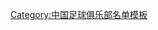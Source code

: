 {{Football squad with groups
|name=2012年中超分类名单貴州
|bgcolor=#FFA500
|bordercolor=#FFFFFF
|textcolor=#FFFFFF
|title=[[贵州人和足球俱乐部|<span style="color:#FFFFFF">贵州茅台</span>]] — [[2012年中国足球超级联赛|<span style="color:#FFFFFF">2012年</span>]][[中国足球超级联赛|<span style="color:#FFFFFF">中超联赛</span>]]第 4 名、[[2012年中国足协杯|<span style="color:#FFFFFF">足协杯</span>]]亚军
|group1=全年参赛球员
|list1=<div>
{{Football squad2 player|no=1|name=[[沈俊]]}}
{{Football squad2 player|no=2|name=[[吴伟 (足球运动员)|吴伟]]}}
{{Football squad2 player|no=3|name=[[張成林]]}}
{{Football squad2 player|no=5|name=[[万厚良]]}}
{{Football squad2 player|no=6|name={{flagicon|AUS}} [[迪诺·久比奇|久比奇]]}}
{{Football squad2 player|no=7|name={{flagicon|ESP}} [[纳诺]]}}
{{Football squad2 player|no=8|name=[[李春郁]]}}
{{Football squad2 player|no=9|name={{flagicon|BIH}} [[兹拉坦·穆斯利莫维奇|穆斯利]]}}
{{Football squad2 player|no=11|name={{flagicon|ESP}} [[拉法·约尔达|拉法]]}}
{{Football squad2 player|no=12|name=[[张烈 (足球运动员)|张烈]]}}
{{Football squad2 player|no=14|name=[[杨一虎]]}}
{{Football squad2 player|no=15|name=[[陳杰 (足球運動員)|陳杰]]}}
{{Football squad2 player|no=16|name=[[芦强]]}}
{{Football squad2 player|no=17|name=[[孙继海]]}}
{{Football squad2 player|no=19|name=[[刘天祺]]}}
{{Football squad2 player|no=21|name=[[于海 (足球运动员)|于海]]}}
{{Football squad2 player|no=22|name=[[盛鹏]]}}
{{Football squad2 player|no=24|name=[[杨磊 (1993年)|杨磊]]}}
{{Football squad2 player|no=25|name=[[李凯]]}}
{{Football squad2 player|no=27|name=[[曲波 (足球运动员)|曲波]]}}
{{Football squad2 player|no=28|name=[[董阳]]}}
{{Football squad2 player|no=29|name=[[杨昊 (足球运动员)|杨昊]]}}
{{Football squad2 player|no=30|name=[[刘清 (足球运动员)|刘清]]}}
{{Football squad2 player|no=31|name=[[饶伟辉]]}}
{{Football squad2 player|no=32|name=[[高振哲]]}}
{{Football squad2 player|no=33|name=[[郭胜 (足球运动员)|郭胜]]}}
</div>
|group2=夏季转入球员
|list2=<div>
{{Football squad2 player|no=10|name={{flagicon|ESP}} [[鲁本·苏亚雷斯|鲁本]]}}
{{Football squad2 player|no=18|name=[[沈田峰]]}}
{{Football squad2 player|no=23|name=[[徐嘉敏]]}}
</div>
|group3=夏季转出球员
|list3=<div>
{{Football squad2 player|no=13|name=[[王尔卓]]}}
{{Football squad2 player|no=20|name={{flagicon|ARG}} [[古斯塔沃·罗达斯|罗达斯]]}}
{{Football squad2 player|no=26|name=[[廖林琨]]}}
{{Football squad2 player|no=38|name=[[张成祥]]}}
</div>
|group4=主教练
|list4= [[高洪波 (足球运动员)|高洪波]] 
}}
<noinclude>
{{DEFAULTSORT:Guizhou F.C. Squad 2012}}
[[Category:中国足球俱乐部名单模板]]
</noinclude>